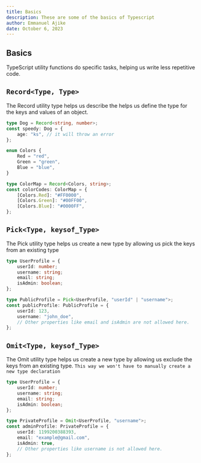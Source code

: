 ```yaml
---
title: Basics
description: These are some of the basics of Typescript
author: Emmanuel Ajike
date: October 6, 2023
---
```


## Basics

TypeScript utility functions do specific tasks, helping us write less repetitive code.

## `Record<Type, Type>`

The Record utility type helps us describe the helps us define the type for the keys and values of an object.

```ts utilities.ts {1} copy
type Dog = Record<string, number>;
const speedy: Dog = {
	age: "ks", // it will throw an error
};
```

```ts utilities.ts {7} copy
enum Colors {
	Red = "red",
	Green = "green",
	Blue = "blue",
}

type ColorMap = Record<Colors, string>;
const colorCodes: ColorMap = {
	[Colors.Red]: "#FF0000",
	[Colors.Green]: "#00FF00",
	[Colors.Blue]: "#0000FF",
};
```

## `Pick<Type, keysof_Type>`

The Pick utility type helps us create a new type by allowing us pick the keys from an existing type

```ts utilities.ts {8} copy
type UserProfile = {
	userId: number;
	username: string;
	email: string;
	isAdmin: boolean;
};

type PublicProfile = Pick<UserProfile, "userId" | "username">;
const publicProfile: PublicProfile = {
	userId: 123,
	username: "john_doe",
	// Other properties like email and isAdmin are not allowed here.
};
```

## `Omit<Type, keysof_Type>`

The Omit utility type helps us create a new type by allowing us exclude the keys from an existing type.
`This way we won't have to manually create a new type declaration`

```ts utilities.ts copy
type UserProfile = {
	userId: number;
	username: string;
	email: string;
	isAdmin: boolean;
};

type PrivateProfile = Omit<UserProfile, "username">;
const adminProfile: PrivateProfile = {
	userId: 1199200388393,
	email: "example@gmail.com",
	isAdmin: true,
	// Other properties like username is not allowed here.
};
```
